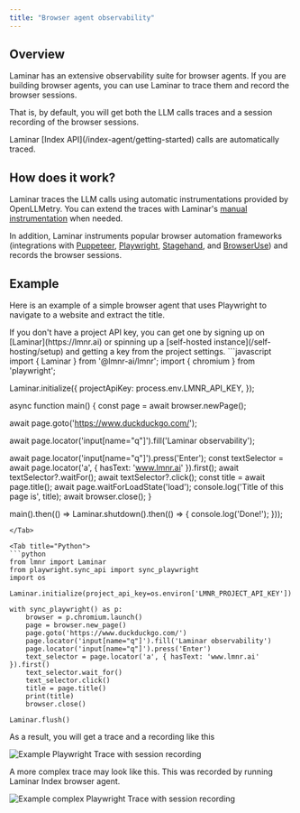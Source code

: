 ```yaml
---
title: "Browser agent observability"
---
```


## Overview

Laminar has an extensive observability suite for browser agents. If you are 
building browser agents, you can use Laminar to trace them and record the browser sessions.

That is, by default, you will get both the LLM calls traces and a session recording of
the browser sessions.

<Tip>
Laminar [Index API](/index-agent/getting-started) calls are automatically traced.
</Tip>

## How does it work?

Laminar traces the LLM calls using automatic instrumentations provided by OpenLLMetry. You can
extend the traces with Laminar's [manual instrumentation](/tracing/manual-instrumentation) when needed.

In addition, Laminar instruments popular browser automation frameworks (integrations with [Puppeteer](/tracing/integrations/puppeteer), [Playwright](/tracing/integrations/playwright), [Stagehand](/tracing/integrations/stagehand), and [BrowserUse](/tracing/integrations/browser-use)) and records the browser sessions.

## Example

Here is an example of a simple browser agent that uses Playwright to navigate to a website and extract the title.

<Tip>
If you don't have a project API key, you can get one by signing up on [Laminar](https://lmnr.ai) or spinning up a [self-hosted instance](/self-hosting/setup) and getting a key from the project settings.
</Tip>

<Tabs>
<Tab title="JavaScript/TypeScript">
```javascript
import { Laminar } from '@lmnr-ai/lmnr';
import { chromium } from 'playwright';

Laminar.initialize({
  projectApiKey: process.env.LMNR_API_KEY,
});

async function main() {
  const page = await browser.newPage();

  await page.goto('https://www.duckduckgo.com/');

  await page.locator('input[name="q"]').fill('Laminar observability');

  await page.locator('input[name="q"]').press('Enter');
  const textSelector = await page.locator('a', { hasText: 'www.lmnr.ai' }).first();
  await textSelector?.waitFor();
  await textSelector?.click();
  const title = await page.title();
  await page.waitForLoadState('load');
  console.log('Title of this page is', title);
  await browser.close();
}

main().then(() => Laminar.shutdown().then(() => {
  console.log('Done!');
}));
```
</Tab>

<Tab title="Python">
```python
from lmnr import Laminar
from playwright.sync_api import sync_playwright
import os

Laminar.initialize(project_api_key=os.environ['LMNR_PROJECT_API_KEY'])

with sync_playwright() as p:
    browser = p.chromium.launch()
    page = browser.new_page()
    page.goto('https://www.duckduckgo.com/')
    page.locator('input[name="q"]').fill('Laminar observability')
    page.locator('input[name="q"]').press('Enter')
    text_selector = page.locator('a', { hasText: 'www.lmnr.ai' }).first()
    text_selector.wait_for()
    text_selector.click()
    title = page.title()
    print(title)
    browser.close()

Laminar.flush()
```
</Tab>
</Tabs>

As a result, you will get a trace and a recording like this

<img src="/images/traces/playwright-simple-trace.png" alt="Example Playwright Trace with session recording" />

A more complex trace may look like this. This was recorded by running Laminar Index browser agent.

<img src="/images/traces/browser-trace.png" alt="Example complex Playwright Trace with session recording" />
